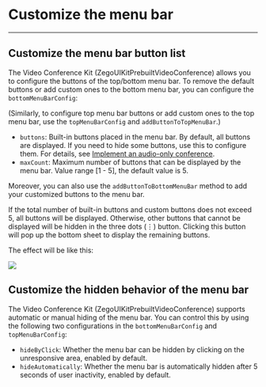 # Customize the menu bar

- - -


## Customize the menu bar button list

The Video Conference Kit (ZegoUIKitPrebuiltVideoConference) allows you to configure the buttons of the top/bottom menu bar. 
To remove the default buttons or add custom ones to the bottom menu bar, you can configure the `bottomMenuBarConfig`: 

(Similarly, to configure top menu bar buttons or add custom ones to the top menu bar, use the `topMenuBarConfig` and `addButtonToTopMenuBar`.)

- `buttons`: Built-in buttons placed in the menu bar. By default, all buttons are displayed. If you need to hide some buttons, use this to configure them. For details, see [Implement an audio-only conference](./09-Implement%20an%20audio-only%20conference.mdx). 
- `maxCount`: Maximum number of buttons that can be displayed by the menu bar. Value range [1 - 5], the default value is 5.

Moreover, you can also use the `addButtonToBottomMenuBar` method to add your customized buttons to the menu bar.

If the total number of built-in buttons and custom buttons does not exceed 5, all buttons will be displayed.
Otherwise, other buttons that cannot be displayed will be hidden in the three dots (⋮) button. Clicking this button will pop up the bottom sheet to display the remaining buttons. 

The effect will be like this:

<Frame width="200" height="auto" >
  <img src="https://storage.zego.im/sdk-doc/Pics/ZegoUIKit/conference/menuBar.gif" />
</Frame>






## Customize the hidden behavior of the menu bar

The Video Conference Kit (ZegoUIKitPrebuiltVideoConference) supports automatic or manual hiding of the menu bar. You can control this by using the following two configurations in the `bottomMenuBarConfig` and `topMenuBarConfig`:

- `hideByClick`: Whether the menu bar can be hidden by clicking on the unresponsive area, enabled by default.
- `hideAutomatically`: Whether the menu bar is automatically hidden after 5 seconds of user inactivity, enabled by default.

